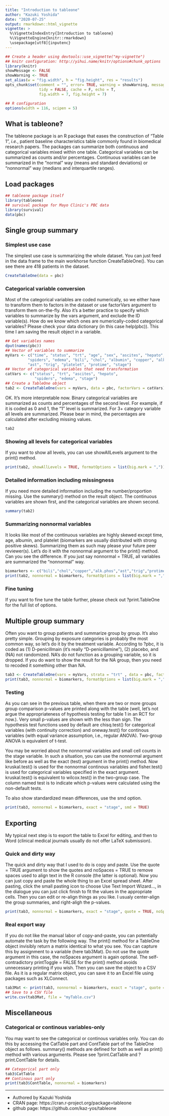 ```yaml
---
title: "Introduction to tableone"
author: "Kazuki Yoshida"
date: "2020-07-25"
output: rmarkdown::html_vignette
vignette: >
  %\VignetteIndexEntry{Introduction to tableone}
  %\VignetteEngine{knitr::rmarkdown}
  \usepackage[utf8]{inputenc}
---
```


```r
## Create a header using devtools::use_vignette("my-vignette")
## knitr configuration: http://yihui.name/knitr/options#chunk_options
library(knitr)
showMessage <- FALSE
showWarning <- TRUE
set_alias(w = "fig.width", h = "fig.height", res = "results")
opts_chunk$set(comment = "", error= TRUE, warning = showWarning, message = showMessage,
               tidy = FALSE, cache = F, echo = T,
               fig.width = 7, fig.height = 7)

## R configuration
options(width = 116, scipen = 5)
```

## What is tableone?

The tableone package is an R package that eases the construction of "Table 1", *i.e.*, patient baseline characteristics table commonly found in biomedical research papers. The packages can summarize both continuous and categorical variables mixed within one table. Categorical variables can be summarized as counts and/or percentages. Continuous variables can be summarized in the "normal" way (means and standard deviations) or "nonnormal" way (medians and interquartile ranges).


## Load packages

```r
## tableone package itself
library(tableone)
## survival package for Mayo Clinic's PBC data
library(survival)
data(pbc)
```

## Single group summary

### Simplest use case

The simplest use case is summarizing the whole dataset. You can just feed in the data frame to the main workhorse function CreateTableOne(). You can see there are 418 patients in the dataset.
```r
CreateTableOne(data = pbc)
```

### Categorical variable conversion

Most of the categorical variables are coded numerically, so we either have to transform them to factors in the dataset or use factorVars argument to transform them on-the-fly. Also it's a better practice to specify which variables to summarize by the vars argument, and exclude the ID variable(s). How do we know which ones are numerically-coded categorical variables? Please check your data dictionary (in this case help(pbc)). This time I am saving the result object in a variable.

```r
## Get variables names
dput(names(pbc))
## Vector of variables to summarize
myVars <- c("time", "status", "trt", "age", "sex", "ascites", "hepato",
          "spiders", "edema", "bili", "chol", "albumin", "copper", "alk.phos",
          "ast", "trig", "platelet", "protime", "stage")
## Vector of categorical variables that need transformation
catVars <- c("status", "trt", "ascites", "hepato",
             "spiders", "edema", "stage")
## Create a TableOne object
tab2 <- CreateTableOne(vars = myVars, data = pbc, factorVars = catVars)
```

OK. It's more interpretable now. Binary categorical variables are summarized as counts and percentages of the second level. For example, if it is coded as 0 and 1, the "1" level is summarized. For 3+ category variable all levels are summarized. Please bear in mind, the percentages are calculated after excluding missing values.

```r
tab2
```

### Showing all levels for categorical variables

If you want to show all levels, you can use showAllLevels argument to the print() method.

```r
print(tab2, showAllLevels = TRUE, formatOptions = list(big.mark = ","))
```

### Detailed information including missingness

If you need more detailed information including the number/proportion missing. Use the summary() method on the result object. The continuous variables are shown first, and the categorical variables are shown second.

```r
summary(tab2)
```

### Summarizing nonnormal variables

It looks like most of the continuous variables are highly skewed except time, age, albumin, and platelet (biomarkers are usually distributed with strong positive skews). Summarizing them as such may please your future peer reviewer(s). Let's do it with the nonnormal argument to the print() method. Can you see the difference. If you just say nonnormal = TRUE, all variables are summarized the "nonnormal" way.

```r
biomarkers <- c("bili","chol","copper","alk.phos","ast","trig","protime")
print(tab2, nonnormal = biomarkers, formatOptions = list(big.mark = ","))
```

### Fine tuning

If you want to fine tune the table further, please check out ?print.TableOne for the full list of options.


## Multiple group summary

Often you want to group patients and summarize group by group. It's also pretty simple. Grouping by exposure categories is probably the most common way, so let's do it by the treatment variable. According to ?pbc, it is coded as (1) D-penicillmain (it's really "D-penicillamine"), (2) placebo, and (NA) not randomized. NA's do not function as a grouping variable, so it is dropped. If you do want to show the result for the NA group, then you need to recoded it something other than NA.

```r
tab3 <- CreateTableOne(vars = myVars, strata = "trt" , data = pbc, factorVars = catVars)
print(tab3, nonnormal = biomarkers, formatOptions = list(big.mark = ","))
```

### Testing

As you can see in the previous table, when there are two or more groups group comparison p-values are printed along with the table (well, let's not argue the appropriateness of hypothesis testing for table 1 in an RCT for now.). Very small p-values are shown with the less than sign. The hypothesis test functions used by default are chisq.test() for categorical variables (with continuity correction) and oneway.test() for continous variables (with equal variance assumption, i.e., regular ANOVA). Two-group ANOVA is equivalent of t-test.

You may be worried about the nonnormal variables and small cell counts in the stage variable. In such a situation, you can use the nonnormal argument like before as well as the exact (test) argument in the print() method. Now kruskal.test() is used for the nonnormal continous variables and fisher.test() is used for categorical variables specified in the exact argument. kruskal.test() is equivalent to wilcox.test() in the two-group case. The column named test is to indicate which p-values were calculated using the non-default tests.

To also show standardized mean differences, use the smd option.

```r
print(tab3, nonnormal = biomarkers, exact = "stage", smd = TRUE)
```

## Exporting

My typical next step is to export the table to Excel for editing, and then to Word (clinical medical journals usually do not offer LaTeX submission).


### Quick and dirty way

The quick and dirty way that I used to do is copy and paste. Use the quote = TRUE argument to show the quotes and noSpaces = TRUE to remove spaces used to align text in the R console (the latter is optional). Now you can just copy and paste the whole thing to an Excel spread sheet. After pasting, click the small pasting icon to choose Use Text Import Wizard..., in the dialogue you can just click finish to fit the values in the appropriate cells. Then you can edit or re-align things as you like. I usualy center-align the group summaries, and right-aligh the p-values.

```r
print(tab3, nonnormal = biomarkers, exact = "stage", quote = TRUE, noSpaces = TRUE)
```

### Real export way

If you do not like the manual labor of copy-and-paste, you can potentially automate the task by the following way. The print() method for a TableOne object invisibly return a matrix identical to what you see. You can capture this by assignment to a variable (here tab3Mat). Do not use the quote argument in this case, the noSpaces argument is again optional. The self-contradictory printToggle = FALSE for the print() method avoids unnecessary printing if you wish. Then you can save the object to a CSV file. As it is a regular matrix object, you can save it to an Excel file using packages such as XLConnect.

```r
tab3Mat <- print(tab3, nonnormal = biomarkers, exact = "stage", quote = FALSE, noSpaces = TRUE, printToggle = FALSE)
## Save to a CSV file
write.csv(tab3Mat, file = "myTable.csv")
```

## Miscellaneous

### Categorical or continous variables-only

You may want to see the categorical or continous variables only. You can do this by accessing the CatTable part and ContTable part of the TableOne object as follows. summary() methods are defined for both as well as print() method with various arguments. Please see ?print.CatTable and ?print.ContTable for details.

```r
## Categorical part only
tab3$CatTable
## Continous part only
print(tab3$ContTable, nonnormal = biomarkers)
```

--------------------
- Authored by Kazuki Yoshida
- CRAN page: https://cran.r-project.org/package=tableone
- github page: https://github.com/kaz-yos/tableone

